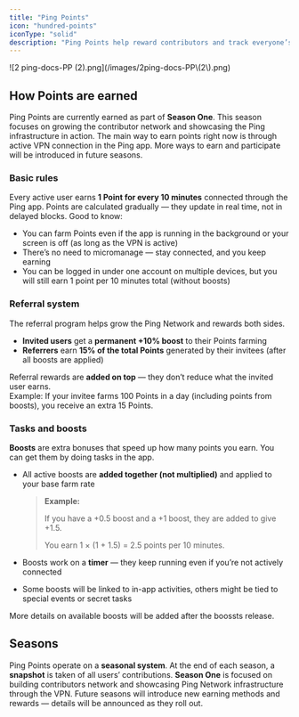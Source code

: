 ```yaml
---
title: "Ping Points"
icon: "hundred-points"
iconType: "solid"
description: "Ping Points help reward contributors and track everyone’s impact in the Ping Network"
---
```


<Frame>
  ![2 ping-docs-PP (2).png](/images/2ping-docs-PP\(2\).png)
</Frame>

## How Points are earned

Ping Points are currently earned as part of **Season One**. This season focuses on growing the contributor network and showcasing the Ping infrastructure in action. The main way to earn points right now is through active VPN connection in the Ping app. More ways to earn and participate will be introduced in future seasons.

### Basic rules

Every active user earns **1 Point for every 10 minutes** connected through the Ping app. Points are calculated gradually — they update in real time, not in delayed blocks. Good to know:

- You can farm Points even if the app is running in the background or your screen is off (as long as the VPN is active)
- There’s no need to micromanage — stay connected, and you keep earning
- You can be logged in under one account on multiple devices, but you will still earn 1 point per 10 minutes total (without boosts)

### Referral system

The referral program helps grow the Ping Network and rewards both sides.

- **Invited users** get a **permanent \+10% boost** to their Points farming
- **Referrers** earn **15% of the total Points** generated by their invitees (after all boosts are applied)

Referral rewards are **added on top** — they don’t reduce what the invited user earns.\
Example: If your invitee farms 100 Points in a day (including points from boosts), you receive an extra 15 Points.

### Tasks and boosts

**Boosts** are extra bonuses that speed up how many points you earn. You can get them by doing tasks in the app.

- All active boosts are **added together (not multiplied)** and applied to your base farm rate

  > **Example:**
  >
  > If you have a \+0.5 boost and a \+1 boost, they are added to give \+1.5.
  >
  > You earn 1 × (1 \+ 1.5) = 2.5 points per 10 minutes.
- Boosts work on a **timer** — they keep running even if you’re not actively connected
- Some boosts will be linked to in-app activities, others might be tied to special events or secret tasks

More details on available boosts will be added after the boossts release.

## Seasons

Ping Points operate on a **seasonal system**. At the end of each season, a **snapshot** is taken of all users’ contributions. **Season One** is focused on building contributors network and showcasing Ping Network infrastructure through the VPN. Future seasons will introduce new earning methods and rewards — details will be announced as they roll out.